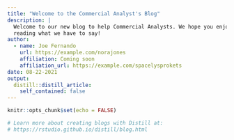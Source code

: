 ```yaml
---
title: "Welcome to the Commercial Analyst's Blog"
description: |
  Welcome to our new blog to help Commercial Analysts. We hope you enjoy 
  reading what we have to say!
author:
  - name: Joe Fernando
    url: https://example.com/norajones
    affiliation: Coming soon
    affiliation_url: https://example.com/spacelysprokets
date: 08-22-2021
output:
  distill::distill_article:
    self_contained: false
---
```


```r
knitr::opts_chunk$set(echo = FALSE)

# Learn more about creating blogs with Distill at:
# https://rstudio.github.io/distill/blog.html

```



